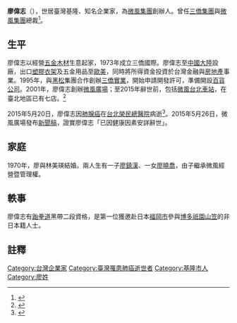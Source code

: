 {{expand|time=2015-05-22T06:47:27+00:00}}
{{Infobox Officeholder 
|圖像     = 
|圖像大小 = 
|圖像說明 = 
|姓名     = 廖偉志
|性別     = 男
|籍貫     = 
|出生日期 = 1949年10月5日
|出生地點 = {{ROC|臺灣省}}[[基隆市|基隆市]]<!--1945年~2000年基隆市由臺灣省所管轄--> 
|逝世日期 = {{death_date_and _age|2015|5|20|1949|10|5|}}
|逝世地點 = {{TWN}}[[台北市|台北市]][[北投區|北投區]][[臺北榮民總醫院|榮總醫院]]
|父母     = 
|配偶     = {{marriage|林美瑛|1970}}
|子女     = [[廖鎮漢|廖鎮漢]]（長子）<br>[[廖曉喬|廖曉喬]]（長女）
|親屬     = [[孫芸芸|孫芸芸]]（媳婦）
|國籍     = {{ROC}}
| past = 
*微風集團創辦人兼首任董事長
*曾任三僑集團與微風集團總裁
}}
'''廖偉志'''（{{bd|1949年|10月5日|2015年|5月20日|}}），世居臺灣基隆、知名企業家，為[[微風集團|微風集團]]創辦人。曾任[[三僑集團|三僑集團]]與[[微風集團|微風集團]]總裁<ref>{{cite news|url=http://udn.com/news/story/6/918818|title=廖偉志病逝 微風集團 營運不受影響|author=楊美玲|publisher=[[經濟日報_(台灣)|經濟日報]]|date=2015-05-22|accessdate=2015-05-22|archive-date=2019-05-22|archive-url=https://web.archive.org/web/20190522035239/https://udn.com/news/story/6/918818}}</ref>。

==生平==
廖偉志以經營[[五金|五金]][[木材|木材]]生意起家，1973年成立三僑國際。廖偉志至[[中國大陸|中國大陸]]設廠，出口[[塑膠|塑膠]][[衣架|衣架]]及五金用品至[[歐美|歐美]]，同時將所得資金投資於台灣金融與[[房地產|房地產]]事業。1995年，與[[黑松|黑松]]集團合作創辦[[三僑實業|三僑實業]]，開始申請開發許可，準備開設[[百貨公司|百貨公司]]。2001年，廖偉志創辦[[微風廣場|微風廣場]]；至2015年辭世前，包括[[微風台北車站|微風台北車站]]，在臺北地區已有七店。<ref>{{Cite web |url=http://udn.com/news/story/7241/919955-%E9%90%B5%E8%A1%80%E8%91%A3%E5%BA%A7-%E5%BE%AE%E9%A2%A8%E9%9B%86%E5%9C%98%E5%BB%96%E5%81%89%E5%BF%97%E7%97%85%E9%80%9D |title=鐵血董座 微風集團廖偉志病逝 |access-date=2015-05-24 |archive-url=https://web.archive.org/web/20150524213856/http://udn.com/news/story/7241/919955-%E9%90%B5%E8%A1%80%E8%91%A3%E5%BA%A7-%E5%BE%AE%E9%A2%A8%E9%9B%86%E5%9C%98%E5%BB%96%E5%81%89%E5%BF%97%E7%97%85%E9%80%9D |archive-date=2015-05-24 |dead-url=yes }}</ref>

2015年5月20日，廖偉志因[[肺腺癌|肺腺癌]]在[[台北榮民總醫院|台北榮民總醫院]]病逝<ref>{{cite news|url=http://setn.com/News.aspx?NewsID=77167&PageGroupID=2|title=商界末代武士落幕　廖偉志最後簡訊：身體已經恢復的差不多|author=綜合報導|publisher=[[三立新聞網|三立新聞網]]|date=2015-05-26|accessdate=2015-05-28|archive-date=2016-03-14|archive-url=https://web.archive.org/web/20160314035450/http://www.setn.com/News.aspx?NewsID=77167&PageGroupID=2}}</ref>。2015年5月26日，微風廣場發布[[新聞稿|新聞稿]]，證實廖偉志「已因健康因素安詳辭世」。

==家庭==
1970年，廖與林美瑛結婚。兩人生有一子[[廖鎮漢|廖鎮漢]]、一女[[廖曉喬|廖曉喬]]，由子繼承微風經營暨管理權。

==軼事==
廖偉志有[[跆拳道|跆拳道]]黑帶二段資格，是第一位獲邀赴日本[[福岡市|福岡市]]參與[[博多祇園山笠|博多祇園山笠]]的非日本籍人士。

==註釋==
{{reflist}}

[[Category:台灣企業家|Category:台灣企業家]]
[[Category:臺灣罹患肺癌逝世者|Category:臺灣罹患肺癌逝世者]]
[[Category:基隆市人|Category:基隆市人]]
[[Category:廖姓|Category:廖姓]]